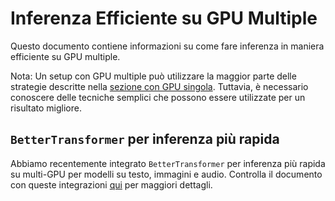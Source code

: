 <!--Copyright 2022 The HuggingFace Team. All rights reserved.

Licensed under the Apache License, Version 2.0 (the "License"); you may not use this file except in compliance with
the License. You may obtain a copy of the License at

http://www.apache.org/licenses/LICENSE-2.0

Unless required by applicable law or agreed to in writing, software distributed under the License is distributed on
an "AS IS" BASIS, WITHOUT WARRANTIES OR CONDITIONS OF ANY KIND, either express or implied. See the License for the
-->

# Inferenza Efficiente su GPU Multiple

Questo documento contiene informazioni su come fare inferenza in maniera efficiente su GPU multiple.

<Tip>

Nota: Un setup con GPU multiple può utilizzare la maggior parte delle strategie descritte nella [sezione con GPU singola](./perf_infer_gpu_one). Tuttavia, è necessario conoscere delle tecniche semplici che possono essere utilizzate per un risultato migliore.

</Tip>

## `BetterTransformer` per inferenza più rapida

Abbiamo recentemente integrato `BetterTransformer` per inferenza più rapida su multi-GPU per modelli su testo, immagini e audio. Controlla il documento con queste integrazioni [qui](https://huggingface.co/docs/optimum/bettertransformer/overview) per maggiori dettagli.
